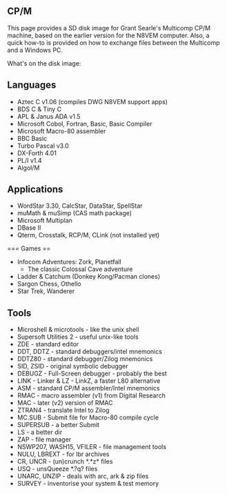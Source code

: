 == CP/M ==

This page provides a SD disk image for Grant Searle's Multicomp CP/M machine, based on the earlier version for the N8VEM computer. Also, a quick how-to is provided on how to exchange files between the Multicomp and a Windows PC.

What's on the disk image:

== Languages ==

* Aztec C v1.06 (compiles DWG N8VEM support apps)
* BDS C & Tiny C
* APL & Janus ADA v1.5
* Microsoft Cobol, Fortran, Basic, Basic Compiler
* Microsoft Macro-80 assembler
* BBC Basic
* Turbo Pascal v3.0
* DX-Forth 4.01
* PL/I v1.4
* Algol/M

== Applications ==

* WordStar 3.30, CalcStar, DataStar, SpellStar
* muMath & muSimp (CAS math package)
* Microsoft Multiplan
* DBase II
* Qterm, Crosstalk, RCP/M, CLink (not installed yet)

=== Games ==

* Infocom Adventures: Zork, Planetfall
** The classic Colossal Cave adventure
* Ladder & Catchum (Donkey Kong/Pacman clones)
* Sargon Chess, Othello
* Star Trek, Wanderer

== Tools ==

* Microshell & microtools - like the unix shell
* Supersoft Utilities 2 - useful unix-like tools
* ZDE - standard editor
* DDT, DDTZ - standard debuggers/intel mnemonics
* DDTZ80 - standard debugger/Zilog mnemonics
* SID, ZSID - original symbolic debugger
* DEBUGZ - Full-Screen debugger - probably the best
* LINK - Linker & LZ - LinkZ, a faster L80 alternative
* ASM - standard CP/M assembler/Intel mnemonics
* RMAC - macro assembler (v1) from Digital Research
* MAC - later (v2) version of RMAC
* ZTRAN4 - translate Intel to Zilog
* MC.SUB - Submit file for Macro-80 compile cycle
* SUPERSUB - a better Submit
* LS - a better dir
* ZAP - file manager
* NSWP207, WASH15, VFILER - file management tools
* NULU, LBREXT - for lbr archives
* CR, UNCR - (un)crunch *.*z* files
* USQ - unsQueeze *.?q? files
* UNARC, UNZIP - deals with arc, ark & zip files
* SURVEY - inventorise your system & test memory
